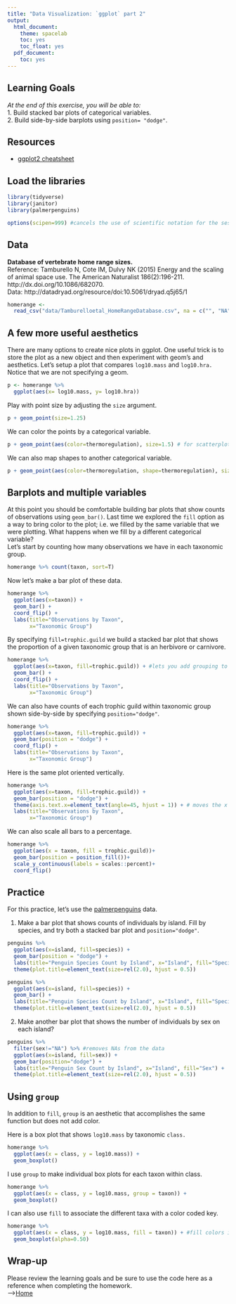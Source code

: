 ```yaml
---
title: "Data Visualization: `ggplot` part 2"
output:
  html_document:
    theme: spacelab
    toc: yes
    toc_float: yes
  pdf_document:
    toc: yes
---
```


## Learning Goals
*At the end of this exercise, you will be able to:*    
1. Build stacked bar plots of categorical variables.  
2. Build side-by-side barplots using `position= "dodge"`.  

## Resources
- [ggplot2 cheatsheet](https://www.rstudio.com/wp-content/uploads/2015/03/ggplot2-cheatsheet.pdf)

## Load the libraries
```r
library(tidyverse)
library(janitor)
library(palmerpenguins)
```

```r
options(scipen=999) #cancels the use of scientific notation for the session
```

## Data
**Database of vertebrate home range sizes.**  
Reference: Tamburello N, Cote IM, Dulvy NK (2015) Energy and the scaling of animal space use. The American Naturalist 186(2):196-211. http://dx.doi.org/10.1086/682070.  
Data: http://datadryad.org/resource/doi:10.5061/dryad.q5j65/1  
```r
homerange <- 
  read_csv("data/Tamburelloetal_HomeRangeDatabase.csv", na = c("", "NA", "\\"))
```

## A few more useful aesthetics
There are many options to create nice plots in ggplot. One useful trick is to store the plot as a new object and then experiment with geom's and aesthetics. Let's setup a plot that compares `log10.mass` and `log10.hra.` Notice that we are not specifying a geom.
```r
p <- homerange %>% 
  ggplot(aes(x= log10.mass, y= log10.hra))
```

Play with point size by adjusting the `size` argument.
```r
p + geom_point(size=1.25) 
```

We can color the points by a categorical variable.
```r
p + geom_point(aes(color=thermoregulation), size=1.5) # for scatterplots color is the same as fill in barplots
```

We can also map shapes to another categorical variable.
```r
p + geom_point(aes(color=thermoregulation, shape=thermoregulation), size=1.5) 
```

## Barplots and multiple variables
At this point you should be comfortable building bar plots that show counts of observations using `geom_bar()`. Last time we explored the `fill` option as a way to bring color to the plot; i.e. we filled by the same variable that we were plotting. What happens when we fill by a different categorical variable?  
Let's start by counting how many observations we have in each taxonomic group.
```r
homerange %>% count(taxon, sort=T)
```

Now let's make a bar plot of these data.
```r
homerange %>%
  ggplot(aes(x=taxon)) +
  geom_bar() +
  coord_flip() +
  labs(title="Observations by Taxon", 
       x="Taxonomic Group")
```

By specifying `fill=trophic.guild` we build a stacked bar plot that shows the proportion of a given taxonomic group that is an herbivore or carnivore.
```r
homerange %>%
  ggplot(aes(x=taxon, fill=trophic.guild)) + #lets you add grouping to the bars so the bars themselves contain more info
  geom_bar() +
  coord_flip() +
  labs(title="Observations by Taxon", 
       x="Taxonomic Group")
```

We can also have counts of each trophic guild within taxonomic group shown side-by-side by specifying `position="dodge"`.
```r
homerange %>%
  ggplot(aes(x=taxon, fill=trophic.guild)) +
  geom_bar(position = "dodge") +
  coord_flip() +
  labs(title="Observations by Taxon", 
       x="Taxonomic Group")
```

Here is the same plot oriented vertically.
```r
homerange %>%
  ggplot(aes(x=taxon, fill=trophic.guild)) +
  geom_bar(position = "dodge") +
  theme(axis.text.x=element_text(angle=45, hjust = 1)) + # moves the x axis labels at an angle
  labs(title="Observations by Taxon", 
       x="Taxonomic Group")
```

We can also scale all bars to a percentage.
```r
homerange %>% 
  ggplot(aes(x = taxon, fill = trophic.guild))+
  geom_bar(position = position_fill())+ 
  scale_y_continuous(labels = scales::percent)+
  coord_flip()
```

## Practice
For this practice, let's use the [palmerpenguins](https://allisonhorst.github.io/palmerpenguins/articles/intro.html) data.  

1. Make a bar plot that shows counts of individuals by island. Fill by species, and try both a stacked bar plot and `position="dodge"`.
```r
penguins %>%
  ggplot(aes(x=island, fill=species)) +
  geom_bar(position = "dodge") +
  labs(title="Penguin Species Count by Island", x="Island", fill="Species") +
  theme(plot.title=element_text(size=rel(2.0), hjust = 0.5))
```

```r
penguins %>%
  ggplot(aes(x=island, fill=species)) +
  geom_bar() +
  labs(title="Penguin Species Count by Island", x="Island", fill="Species") +
  theme(plot.title=element_text(size=rel(2.0), hjust = 0.5))
```

2. Make another bar plot that shows the number of individuals by sex on each island?
```r
penguins %>%
  filter(sex!="NA") %>% #removes NAs from the data
  ggplot(aes(x=island, fill=sex)) +
  geom_bar(position="dodge") +
  labs(title="Penguin Sex Count by Island", x="Island", fill="Sex") +
  theme(plot.title=element_text(size=rel(2.0), hjust = 0.5))
```

## Using `group`
In addition to `fill`, `group` is an aesthetic that accomplishes the same function but does not add color.

Here is a box plot that shows `log10.mass` by taxonomic `class.`
```r
homerange %>% 
  ggplot(aes(x = class, y = log10.mass)) +
  geom_boxplot()
```

I use `group` to make individual box plots for each taxon within class.
```r
homerange %>% 
  ggplot(aes(x = class, y = log10.mass, group = taxon)) +
  geom_boxplot()
```

I can also use `fill` to associate the different taxa with a color coded key.
```r
homerange %>% 
  ggplot(aes(x = class, y = log10.mass, fill = taxon)) + #fill colors in the boxplot, group does NOT
  geom_boxplot(alpha=0.50)
```

## Wrap-up  
Please review the learning goals and be sure to use the code here as a reference when completing the homework.    
-->[Home](https://jmledford3115.github.io/datascibiol/)